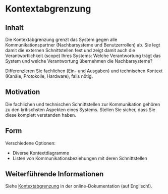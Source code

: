 # Kontextabgrenzung

## Inhalt
Die Kontextabgrenzung grenzt das System gegen alle Kommunikationspartner (Nachbarsysteme und Benutzerrollen) ab.
Sie legt damit die externen Schnittstellen fest und zeigt damit auch die Verantwortlichkeit (scope) Ihres Systems: Welche Verantwortung trägt das System und welche Verantwortung übernehmen die Nachbarsysteme?

Differenzieren Sie fachlichen (Ein- und Ausgaben) und technischen Kontext (Kanäle, Protokolle, Hardware), falls nötig.


## Motivation
Die fachlichen und technischen Schnittstellen zur Kommunikation gehören zu den kritischsten Aspekten eines Systems.
Stellen Sie sicher, dass Sie diese komplett verstanden haben.

## Form
Verschiedene Optionen:

- Diverse Kontextdiagramme
- Listen von Kommunikationsbeziehungen mit deren Schnittstellen


## Weiterführende Informationen

Siehe [Kontextabgrenzung](https://docs.arc42.org/section-3/) in der online-Dokumentation (auf Englisch!).
